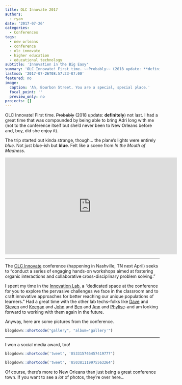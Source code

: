 ```yaml
---
title: OLC Innovate 2017
authors:
  - ryan
date: '2017-07-26'
categories:
  - Conferences
tags:
  - new orleans
  - conference
  - olc innovate
  - higher education
  - educational technology
subtitle: 'Innovation in the Big Easy'
summary: 'OLC Innovate! First time. ~~Probably~~ (2018 update: **definitely**) not last. I had a great time that was compounded by being able to bring Adri long with me (not to the conference itself but she hadd never been to New Orleans before and, boy, did she enjoy it).'
lastmod: '2017-07-26T08:57:23-07:00'
featured: no
image:
  caption: 'Ah, Bourbon Street. You are a special, special place.'
  focal_point: ''
  preview_only: no
projects: []
---
```


OLC Innovate! First time. ~~Probably~~ (2018 update: **definitely**) not last. I had a great time that was compounded by being able to bring Adri long with me (not to the conference itself but she'd never been to New Orleans before and, boy, did she enjoy it).

The trip started out kinda strange, though... the plane's lights were entirely *blue*. Not just blue-ish but **blue**. Felt like a scene from *In the Mouth of Madness*.

<!-- ![I think the person that designed the lighting in this model must've been a fan of In the Mouth of Madness.](olc-innovate-2017/2017-07-26-08-07-29-IMG_20170404_202153.jpg) -->

<iframe width="560" height="315" src="https://www.youtube.com/embed/upNphtZCvjs" frameborder="0" allow="accelerometer; autoplay; encrypted-media; gyroscope; picture-in-picture" allowfullscreen></iframe>

---

The [OLC Innovate](https://onlinelearningconsortium.org/attend-2018/innovate) conference (happening in Nashville, TN next April) seeks to "conduct a series of engaging hands-on workshops aimed at fostering organic interactions and collaborative cross-disciplinary problem solving." 

I spent my time in the [Innovation Lab](https://onlinelearningconsortium.org/innovate/program/innovation-lab/), a "dedicated space at the conference for you to explore the pervasive challenges we face in the classroom and to craft innovative approaches for better reaching our unique populations of learners." Had a great time with the other lab techs--folks like [Dave](http://daveg.msu.domains/about/) and [Steven](https://twitter.com/drsrcrawford) and [Keegan](http://keeganslw.com/) and [John](http://www.johnastewart.org/) and [Ben](https://twitter.com/bscragg) and [Ann](http://annmusgrove.com/) and [Phylise](http://www.phylisebanner.com/)--and am looking forward to working with them again in the future.

Anyway, here are some pictures from the conference.

```r
blogdown::shortcode("gallery", "album='gallery'")
```



---

I won a social media award, too!

```r
blogdown::shortcode('tweet', '853315746457419777')
```


```r
blogdown::shortcode('tweet', '850381119975563264')
```


Of course, there's more to New Orleans than just being a great conference town. If you want to see a *lot* of photos, they're over here...
